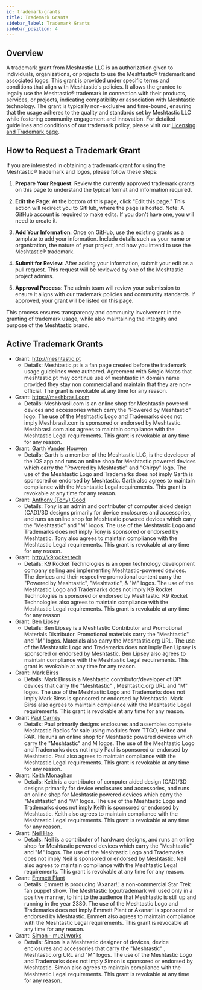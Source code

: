 ```yaml
---
id: trademark-grants
title: Trademark Grants
sidebar_label: Trademark Grants
sidebar_position: 4
---
```


## Overview

A trademark grant from Meshtastic LLC is an authorization given to individuals, organizations, or projects to use the Meshtastic® trademark and associated logos. This grant is provided under specific terms and conditions that align with Meshtastic's policies. It allows the grantee to legally use the Meshtastic® trademark in connection with their products, services, or projects, indicating compatibility or association with Meshtastic technology. The grant is typically non-exclusive and time-bound, ensuring that the usage adheres to the quality and standards set by Meshtastic LLC while fostering community engagement and innovation. For detailed guidelines and conditions of our trademark policy, please visit our [Licensing and Trademark page](/docs/legal/licensing-and-trademark).

## How to Request a Trademark Grant

If you are interested in obtaining a trademark grant for using the Meshtastic® trademark and logos, please follow these steps:

1. **Prepare Your Request**: Review the currently approved trademark grants on this page to understand the typical format and information required.

2. **Edit the Page**: At the bottom of this page, click "Edit this page." This action will redirect you to GitHub, where the page is hosted. Note: A GitHub account is required to make edits. If you don't have one, you will need to create it.

3. **Add Your Information**: Once on GitHub, use the existing grants as a template to add your information. Include details such as your name or organization, the nature of your project, and how you intend to use the Meshtastic® trademark.

4. **Submit for Review**: After adding your information, submit your edit as a pull request. This request will be reviewed by one of the Meshtastic project admins.

5. **Approval Process**: The admin team will review your submission to ensure it aligns with our trademark policies and community standards. If approved, your grant will be listed on this page.

This process ensures transparency and community involvement in the granting of trademark usage, while also maintaining the integrity and purpose of the Meshtastic brand.

## Active Trademark Grants

- Grant: http://meshtastic.pt
  - Details: Meshtastic.pt is a fan page created before the trademark usage guidelines were authored. Agreement with Sérgio Matos that meshtastic.pt may continue use of meshtastic in domain name provided they stay non commercial and maintain that they are non-official. The grant is revokable at any time for any reason.
- Grant: https://meshbrasil.com
  - Details: Meshbrasil.com is an online shop for Meshtastic powered devices and accessories which carry the "Powered by Meshtastic" logo. The use of the Meshtastic Logo and Trademarks does not imply Meshbrasil.com is sponsored or endorsed by Meshtastic. Meshbrasil.com also agrees to maintain compliance with the Meshtastic Legal requirements. This grant is revokable at any time for any reason.
- Grant: [Garth Vander Houwen](https://garthvh.com/store/)
  - Details: Garth is a member of the Meshtastic LLC, is the developer of the iOS app and runs an online shop for Meshtastic powered devices which carry the "Powered by Meshtastic" and "Chirpy" logo. The use of the Meshtastic Logo and Trademarks does not imply Garth is sponsored or endorsed by Meshtastic. Garth also agrees to maintain compliance with the Meshtastic Legal requirements. This grant is revokable at any time for any reason.
- Grant: [Anthony (Tony) Good](https://quantumshadow3d.etsy.com)
  - Details: Tony is an admin and contributer of computer aided design (CAD)/3D designs primarily for device enclosures and accessories, and runs an online shop for Meshtastic powered devices which carry the "Meshtastic" and "M" logos. The use of the Meshtastic Logo and Trademarks does not imply Tony is sponsored or endorsed by Meshtastic. Tony also agrees to maintain compliance with the Meshtastic Legal requirements. This grant is revokable at any time for any reason.
- Grant: http://k9rocket.tech
  - Details: K9 Rocket Technologies is an open technology development company selling and implementing Meshtastic-powered devices. The devices and their respective promotional content carry the "Powered by Meshtastic", "Meshtastic", & "M" logos. The use of the Meshtastic Logo and Trademarks does not imply K9 Rocket Technologies is sponsored or endorsed by Meshtastic. K9 Rocket Technologies also agrees to maintain compliance with the Meshtastic Legal requirements. This grant is revokable at any time for any reason
- Grant: Ben Lipsey
  - Details: Ben Lipsey is a Meshtastic Contributor and Promotional Materials Distributor. Promotional materials carry the "Meshtastic" and "M" logos.  Materials also carry the Meshtastic.org URL. The use of the Meshtastic Logo and Trademarks does not imply Ben Lipsey is sponsored or endorsed by Meshtastic. Ben Lipsey also agrees to maintain compliance with the Meshtastic Legal requirements. This grant is revokable at any time for any reason.
- Grant: Mark Birss
  - Details: Mark Birss is a Meshtastic contributor/developer of DIY devices that carry the "Meshtastic" , Meshtastic.org URL and "M" logos. The use of the Meshtastic Logo and Trademarks does not imply Mark Birss is sponsored or endorsed by Meshtastic. Mark Birss also agrees to maintain compliance with the Meshtastic Legal requirements. This grant is revokable at any time for any reason.
- Grant [Paul Carney](https://www.etsy.com/shop/3Dsafe) 
  - Details: Paul primarily designs enclosures and assembles complete Meshtastic Radios for sale using modules from TTGO, Heltec and RAK. He  runs an online shop for Meshtastic powered devices which carry the "Meshtastic" and M logos. The use of the Meshtastic Logo and Trademarks does not imply Paul is sponsored or endorsed by Meshtastic. Paul also agrees to maintain compliance with the Meshtastic Legal requirements. This grant is revokable at any time for any reason.
- Grant: [Keith Monaghan](http://voltaicenclosures.com/)
   - Details: Keith is a contributer of computer aided design (CAD)/3D designs primarily for device enclosures and accessories, and runs an online shop for Meshtastic powered devices which carry the "Meshtastic" and "M" logos. The use of the Meshtastic Logo and Trademarks does not imply Keith is sponsored or endorsed by Meshtastic. Keith also agrees to maintain compliance with the Meshtastic Legal requirements. This grant is revokable at any time for any reason.
- Grant: [Neil Hao](https://shop.uniteng.com/)
   - Details: Neil is a contributer of hardware designs, and runs an online shop for Meshtastic powered devices which carry the "Meshtastic" and "M" logos. The use of the Meshtastic Logo and Trademarks does not imply Neil is sponsored or endorsed by Meshtastic. Neil also agrees to maintain compliance with the Meshtastic Legal requirements. This grant is revokable at any time for any reason.
- Grant: [Emmett Plant](mailto:tetrisblock@gmail.com)
   - Details: Emmett is producing 'Axanar!,' a non-commercial Star Trek fan puppet show. The Meshtastic logo/trademark will used only in a positive manner, to hint to the audience that Meshtastic is still up and running in the year 2380. The use of the Meshtastic Logo and Trademarks does not imply Emmett Plant or Axanar! is sponsored or endorsed by Meshtastic. Emmett also agrees to maintain compliance with the Meshtastic Legal requirements. This grant is revocable at any time for any reason.
- Grant: [Simon - muzi.works](https://instagram.com/muzi.works)
  - Details: Simon is a Meshtastic designer of devices, device enclosures and accessories that carry the "Meshtastic" , Meshtastic.org URL and "M" logos. The use of the Meshtastic Logo and Trademarks does not imply Simon is sponsored or endorsed by Meshtastic. Simon also agrees to maintain compliance with the Meshtastic Legal requirements. This grant is revokable at any time for any reason.
